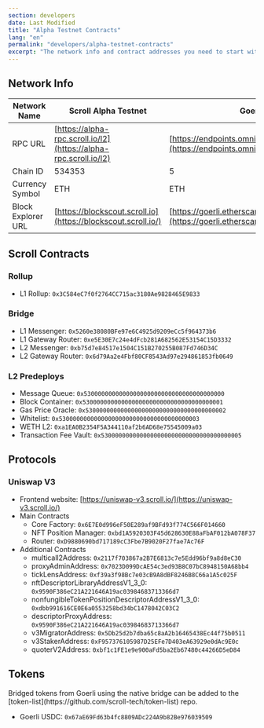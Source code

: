 ```yaml
---
section: developers
date: Last Modified
title: "Alpha Testnet Contracts"
lang: "en"
permalink: "developers/alpha-testnet-contracts"
excerpt: "The network info and contract addresses you need to start with Scroll Alpha Testnet."
---
```



## Network Info

| Network Name       | Scroll Alpha Testnet                                             | Goerli Testnet                                                                                             |
| ------------------ | ---------------------------------------------------------------- | ---------------------------------------------------------------------------------------------------------- |
| RPC URL            | [https://alpha-rpc.scroll.io/l2](https://alpha-rpc.scroll.io/l2) | [https://endpoints.omniatech.io/v1/eth/goerli/public](https://endpoints.omniatech.io/v1/eth/goerli/public) |
| Chain ID           | 534353                                                           | 5                                                                                                          |
| Currency Symbol    | ETH                                                              | ETH                                                                                                        |
| Block Explorer URL | [https://blockscout.scroll.io](https://blockscout.scroll.io/)    | [https://goerli.etherscan.io](https://goerli.etherscan.io)                                                 |

## Scroll Contracts

### Rollup

- L1 Rollup: `0x3C584eC7f0f2764CC715ac3180Ae9828465E9833`

### Bridge

- L1 Messenger: `0x5260e38080BFe97e6C4925d9209eCc5f964373b6`
- L1 Gateway Router: `0xe5E30E7c24e4dFcb281A682562E53154C15D3332`
- L2 Messenger: `0xb75d7e84517e1504C151B270255B087Fd746D34C`
- L2 Gateway Router: `0x6d79Aa2e4Fbf80CF8543Ad97e294861853fb0649`

### L2 Predeploys

- Message Queue: `0x5300000000000000000000000000000000000000`
- Block Container: `0x5300000000000000000000000000000000000001`
- Gas Price Oracle: `0x5300000000000000000000000000000000000002`
- Whitelist: `0x5300000000000000000000000000000000000003`
- WETH L2: `0xa1EA0B2354F5A344110af2b6AD68e75545009a03`
- Transaction Fee Vault: `0x5300000000000000000000000000000000000005`

## Protocols

### Uniswap V3

- Frontend website: [https://uniswap-v3.scroll.io/](https://uniswap-v3.scroll.io/)
- Main Contracts
  - Core Factory: `0x6E7E0d996eF50E289af9BFd93f774C566F014660`
  - NFT Position Manager: `0xbd1A5920303F45d628630E88aFbAF012bA078F37`
  - Router: `0xD9880690bd717189cC3Fbe7B9020F27fae7Ac76F`
- Additional Contracts
  - multicall2Address: `0x2117f703867a2B7E6813c7e5Edd96bf9a8d8eC30`
  - proxyAdminAddress: `0x7023D099DcAE54c3ed93B8C07bC8948150A68bb4`
  - tickLensAddress: `0xf39a3f98Bc7e03cB9A8dBF8246B8C66a1A5c025F`
  - nftDescriptorLibraryAddressV1_3_0: `0x9590F386eC21A221646A19ac03984683713366d7`
  - nonfungibleTokenPositionDescriptorAddressV1_3_0: `0xdbb991616CE0E6a0553258bd34bC1478042C03C2`
  - descriptorProxyAddress: `0x9590F386eC21A221646A19ac03984683713366d7`
  - v3MigratorAddress: `0x5Db25d2b7dba65c8aA2b16465438Ec44f75b0511`
  - v3StakerAddress: `0xF957376105987D25EFe7D403eA63929e0dAc9E0c`
  - quoterV2Address: `0xbf1c1FE1e9e900aFd5ba2Eb67480c44266D5eD84`

## Tokens

<Aside type="note" title="note">
  Bridged tokens from Goerli using the native bridge can be added to the
  [token-list](https://github.com/scroll-tech/token-list) repo.
</Aside>

- Goerli USDC: `0x67aE69Fd63b4fc8809ADc224A9b82Be976039509`
